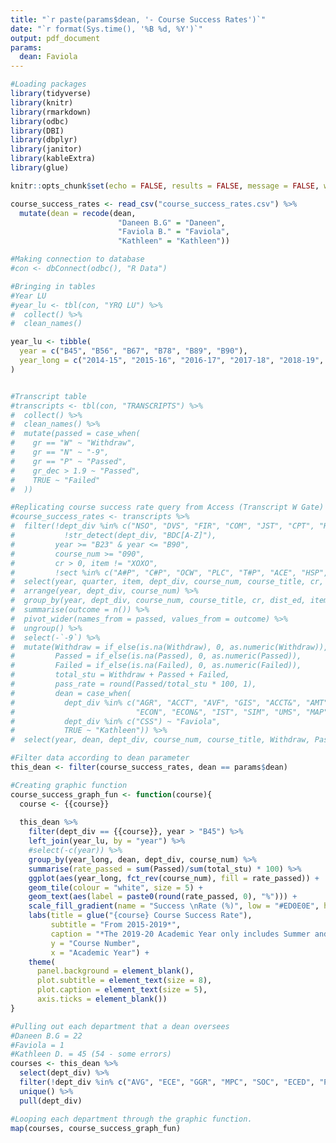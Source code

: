 ---
title: "`r paste(params$dean, '- Course Success Rates')`"
date: "`r format(Sys.time(), '%B %d, %Y')`"
output: pdf_document
params:
  dean: Faviola
---

```{r packages, include=FALSE}
#Loading packages
library(tidyverse)
library(knitr)
library(rmarkdown)
library(odbc)
library(DBI)
library(dbplyr)
library(janitor)
library(kableExtra)
library(glue)

knitr::opts_chunk$set(echo = FALSE, results = FALSE, message = FALSE, warning = FALSE)

course_success_rates <- read_csv("course_success_rates.csv") %>% 
  mutate(dean = recode(dean,
                        "Daneen B.G" = "Daneen",
                        "Faviola B." = "Faviola",
                        "Kathleen" = "Kathleen"))
```

```{r connection}
#Making connection to database
#con <- dbConnect(odbc(), "R Data")
```

```{r tables}
#Bringing in tables
#Year LU
#year_lu <- tbl(con, "YRQ LU") %>% 
#  collect() %>% 
#  clean_names()

year_lu <- tibble(
  year = c("B45", "B56", "B67", "B78", "B89", "B90"),
  year_long = c("2014-15", "2015-16", "2016-17", "2017-18", "2018-19", "2019-20")
)


#Transcript table
#transcripts <- tbl(con, "TRANSCRIPTS") %>% 
#  collect() %>% 
#  clean_names() %>% 
#  mutate(passed = case_when(
#    gr == "W" ~ "Withdraw",
#    gr == "N" ~ "-9",
#    gr == "P" ~ "Passed",
#    gr_dec > 1.9 ~ "Passed",
#    TRUE ~ "Failed"
#  ))
```

```{r course_success_rate}
#Replicating course success rate query from Access (Transcript W Gate)
#course_success_rates <- transcripts %>% 
#  filter(!dept_div %in% c("NSO", "DVS", "FIR", "COM", "JST", "CPT", "HSC", "OPD") &
#           !str_detect(dept_div, "BDC[A-Z]"),
#         year >= "B23" & year <= "B90",
#         course_num >= "090",
#         cr > 0, item != "XOXO",
#         !sect %in% c("A#P", "C#P", "OCW", "PLC", "T#P", "ACE", "HSP", "HSC", "CBE", "CLG", "CHP", "CRT", "I#B")) %>% 
#  select(year, quarter, item, dept_div, course_num, course_title, cr, dist_ed, item, sect, passed) %>% 
#  arrange(year, dept_div, course_num) %>% 
#  group_by(year, dept_div, course_num, course_title, cr, dist_ed, item, sect, passed) %>% 
#  summarise(outcome = n()) %>% 
#  pivot_wider(names_from = passed, values_from = outcome) %>% 
#  ungroup() %>% 
#  select(-`-9`) %>% 
#  mutate(Withdraw = if_else(is.na(Withdraw), 0, as.numeric(Withdraw)),
#         Passed = if_else(is.na(Passed), 0, as.numeric(Passed)),
#         Failed = if_else(is.na(Failed), 0, as.numeric(Failed)),
#         total_stu = Withdraw + Passed + Failed,
#         pass_rate = round(Passed/total_stu * 100, 1),
#         dean = case_when(
#           dept_div %in% c("AGR", "ACCT", "AVF", "GIS", "ACCT&", "AMT", "AUT", "BIM", "BUS", "BUS&", "CDL", "CS", "CS&",
#                           "ECON", "ECON&", "IST", "SIM", "UMS", "MAP", "MCT", "WKED", "WLD") ~ "Daneen",
#           dept_div %in% c("CSS") ~ "Faviola",
#           TRUE ~ "Kathleen")) %>% 
#  select(year, dean, dept_div, course_num, course_title, Withdraw, Passed, Failed, total_stu, pass_rate, cr, dist_ed) 

#Filter data according to dean parameter
this_dean <- filter(course_success_rates, dean == params$dean)

#Creating graphic function
course_success_graph_fun <- function(course){
  course <- {{course}}
  
  this_dean %>% 
    filter(dept_div == {{course}}, year > "B45") %>%
    left_join(year_lu, by = "year") %>% 
    #select(-c(year)) %>% 
    group_by(year_long, dean, dept_div, course_num) %>% 
    summarise(rate_passed = sum(Passed)/sum(total_stu) * 100) %>% 
    ggplot(aes(year_long, fct_rev(course_num), fill = rate_passed)) +
    geom_tile(colour = "white", size = 5) +
    geom_text(aes(label = paste0(round(rate_passed, 0), "%"))) +
    scale_fill_gradient(name = "Success \nRate (%)", low = "#ED0E0E", high = "#FFF700") +
    labs(title = glue("{course} Course Success Rate"),
         subtitle = "From 2015-2019*",
         caption = "*The 2019-20 Academic Year only includes Summer and Fall",
         y = "Course Number",
         x = "Academic Year") +
    theme(
      panel.background = element_blank(),
      plot.subtitle = element_text(size = 8),
      plot.caption = element_text(size = 5),
      axis.ticks = element_blank())
}

```

``` {r map_graphic}
#Pulling out each department that a dean oversees
#Daneen B.G = 22
#Faviola = 1
#Kathleen D. = 45 (54 - some errors)
courses <- this_dean %>% 
  select(dept_div) %>% 
  filter(!dept_div %in% c("AVG", "ECE", "GGR", "MPC", "SOC", "ECED", "PSYC", "ENGR", "SCI")) %>% 
  unique() %>% 
  pull(dept_div)

#Looping each department through the graphic function.
map(courses, course_success_graph_fun)
```



